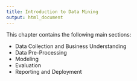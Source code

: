 ```yaml
---
title: Introduction to Data Mining
output: html_document
---
```



This chapter contains the following main sections:


<!-- DCandBU.Rnw --> 
- Data Collection and Business Understanding
<!-- dataPP.Rnw --> 
- Data Pre-Processing
<!-- modeling.Rnw --> 
- Modeling
<!-- evaluation.Rnw --> 
- Evaluation
<!-- DeployAndReport.Rnw --> 
- Reporting  and Deployment
